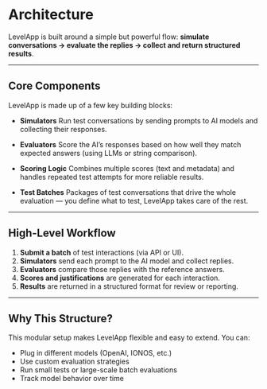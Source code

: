 

# Architecture

LevelApp is built around a simple but powerful flow:
**simulate conversations → evaluate the replies → collect and return structured results**.

---

## Core Components

LevelApp is made up of a few key building blocks:

* **Simulators**
  Run test conversations by sending prompts to AI models and collecting their responses.

* **Evaluators**
  Score the AI’s responses based on how well they match expected answers (using LLMs or string comparison).

* **Scoring Logic**
  Combines multiple scores (text and metadata) and handles repeated test attempts for more reliable results.

* **Test Batches**
  Packages of test conversations that drive the whole evaluation — you define what to test, LevelApp takes care of the rest.

---

## High-Level Workflow

1. **Submit a batch** of test interactions (via API or UI).
2. **Simulators** send each prompt to the AI model and collect replies.
3. **Evaluators** compare those replies with the reference answers.
4. **Scores and justifications** are generated for each interaction.
5. **Results** are returned in a structured format for review or reporting.

---

## Why This Structure?

This modular setup makes LevelApp flexible and easy to extend. You can:

* Plug in different models (OpenAI, IONOS, etc.)
* Use custom evaluation strategies
* Run small tests or large-scale batch evaluations
* Track model behavior over time
